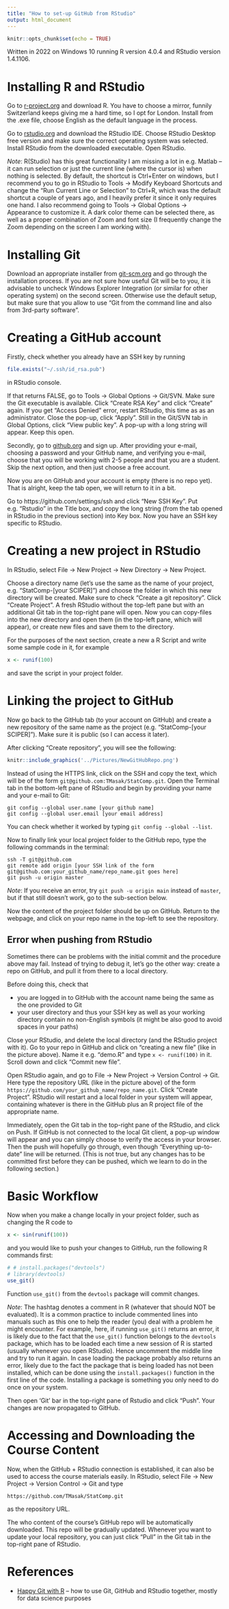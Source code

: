 ```yaml
---
title: "How to set-up GitHub from RStudio"
output: html_document
---
```


```r
knitr::opts_chunk$set(echo = TRUE)
```

Written in 2022 on Windows 10 running R version 4.0.4 and RStudio version 1.4.1106.

# Installing R and RStudio

Go to [r-project.org](r-project.org) and download R. You have to choose a mirror, funnily Switzerland keeps giving me a hard time, so I opt for London. Install from the .exe file, choose English as the default language in the process.

Go to [rstudio.org](rstudio.org) and download the RStudio IDE. Choose RStudio Desktop free version and make sure the correct operating system was selected. Install RStudio from the downloaded executable. Open RStudio.

*Note*: R(Studio) has this great functionality I am missing a lot in e.g. Matlab -- it can run selection or just the current line (where the cursor is) when nothing is selected. By default, the shortcut is Ctrl+Enter on windows, but I recommend you to go in RStudio to Tools -> Modify Keyboard Shortcuts and change the "Run Current Line or Selection" to Ctrl+R, which was the default
shortcut a couple of years ago, and I heavily prefer it since it only requires one hand. I also recommend going to Tools -> Global Options -> Appearance to customize it. A dark color theme can be selected there, as well as a proper combination of Zoom and font size (I frequently change the Zoom depending on the screen I am working with).

# Installing Git

Download an appropriate installer from [git-scm.org](git-scm.org) and go through the
installation process. If you are not sure how useful Git will be to you, it is advisable to uncheck Windows Explorer Integration (or similar for other operating system) on the second screen. Otherwise use the default setup, but make sure that you allow to use
"Git from the command line and also from 3rd-party software".

# Creating a GitHub account

Firstly, check whether you already have an SSH key by running
```r
file.exists("~/.ssh/id_rsa.pub")
```
in RStudio console.

If that returns FALSE, go to Tools -> Global Options -> Git/SVN. Make sure
the Git executable is available. Click "Create RSA Key" and click "Create" again.
If you get "Access Denied" error, restart RStudio, this time as as an administrator.
Close the pop-up, click "Apply". Still in the Git/SVN tab in Global Options, click
"View public key". A pop-up with a long string will appear. Keep this open.

Secondly, go to [github.org](github.org) and sign up. After providing your e-mail, choosing
a password and your GitHub name, and verifying you e-mail, choose that you will be
working with 2-5 people and that you are a student. Skip the next option, and
then just choose a free account.

Now you are on GitHub and your account is empty (there is no repo yet). That is
alright, keep the tab open, we will return to it in a bit.

Go to https://github.com/settings/ssh and click "New SSH Key". Put e.g. "Rstudio"
in the Title box, and copy the long string (from the tab opened in RStudio in the
previous section) into Key box. Now you have an SSH key specific to RStudio.

# Creating a new project in RStudio

In RStudio, select File -> New Project -> New Directory -> New Project.

Choose a directory name (let's use the same as the name of your project, e.g. "StatComp-[your SCIPER]")
and choose the folder in which this new directory will be created. Make sure to
check "Create a git repository". Click "Create Project". A fresh RStudio without
the top-left pane but with an additional Git tab in the top-right pane will open.
Now you can copy-files into the new directory and open them
(in the top-left pane, which will appear),
or create new files and save them to the directory.

For the purposes of the next section, create a new a R Script and write some sample code
in it, for example

```r
x <- runif(100)
```

and save the script in your project folder.

# Linking the project to GitHub

Now go back to the GitHub tab (to your account on GitHub) and create a new repository of the same name as
the project (e.g. "StatComp-[your SCIPER]"). Make sure it is public (so I can access it later).

After clicking "Create repository", you will see the following:

```r
knitr::include_graphics('../Pictures/NewGitHubRepo.png')
```

Instead of using the HTTPS link, click on the SSH and copy the text, which will be of the form
`git@github.com:TMasak/StatComp.git`. Open the Terminal tab in the bottom-left pane of RStudio
and begin by providing your name and your e-mail to Git:
```
git config --global user.name [your github name]
git config --global user.email [your email address]
```
You can check whether it worked by typing `git config --global --list`.

Now to finally link your local project folder to the GitHub repo, type the following commands in the terminal:
```
ssh -T git@github.com
git remote add origin [your SSH link of the form git@github.com:your_github_name/repo_name.git goes here]
git push -u origin master
```

*Note*: If you receive an error, try `git push -u origin main` instead of `master`, but if that
still doesn't work, go to the sub-section below.

Now the content of the project folder should be up on GitHub. Return to the webpage,
and click on your repo name in the top-left to see the repository.

## Error when pushing from RStudio

Sometimes there can be problems with the initial commit and the procedure above may fail. Instead of trying to debug it, let's go the other way:
create a repo on GitHub, and pull it from there to a local directory.

Before doing this, check that

* you are logged in to GitHub with the account name being the same as the one provided to Git
* your user directory and thus your SSH key as well as your working directory contain no non-English symbols (it might be also good to avoid spaces in your paths)

Close your RStudio, and delete the local directory (and the RStudio project with it). Go to your repo in GitHub and click
on "creating a new file" (like in the picture above). Name it e.g. "demo.R" and type `x <- runif(100)` in it. Scroll down and click "Commit new file".

Open RStudio again, and go to File -> New Project -> Version Control -> Git. Here type the repository URL (like in the picture above) of the form `https://github.com/your_github_name/repo_name.git`. Click "Create Project". RStudio will restart
and a local folder in your system will appear, containing whatever is there in the GitHub plus
an R project file of the appropriate name.

Immediately, open the Git tab in the top-right pane of the RStudio, and click on Push. If GitHub is not connected to the local Git client, a pop-up window will appear and you can simply choose to verify the access in your browser. Then the push will hopefully go through, even though "Everything up-to-date" line will be returned. (This is not true, but any changes has to be committed first before they can be pushed, which we learn to do in the following section.)

# Basic Workflow

Now when you make a change locally in your project folder, such as changing the R code to

```r
x <- sin(runif(100))
```

and you would like to push your changes to GitHub, run the following R commands first:

```r
# # install.packages("devtools")
# library(devtools)
use_git()
```

Function `use_git()` from the `devtools` package will commit changes.

*Note*: The hashtag denotes a comment in R (whatever that should NOT be evaluated).
It is a common practice to include commented lines into manuals such as this one to
help the reader (you) deal with a problem he might encounter. For example, here,
if running `use_git()` returns an error, it is likely due to the fact that the
`use_git()` function belongs to the `devtools` package, which has to be loaded each
time a new session of R is started (usually whenever you open RStudio). Hence uncomment the middle line and try to run it again. In case
loading the package probably also returns an error, likely due to the fact the package
that is being loaded has not been installed, which can be done using the `install.packages()` function in the first line of the code. Installing a package is something you only need to do once on your system.

Then open 'Git' bar in the top-right pane of Rstudio and click "Push". Your
changes are now propagated to GitHub.

# Accessing and Downloading the Course Content

Now, when the GitHub + RStudio connection is established, it can also be used to access the course materials easily. In RStudio, select File -> New Project -> Version Control -> Git and type
```
https://github.com/TMasak/StatComp.git
```
as the repository URL.

The who content of the course's GitHub repo will be automatically downloaded. This repo will be gradually updated. Whenever you want to update your local repository, you can just click "Pull" in the Git tab in the top-right pane of RStudio.

# References

 - [Happy Git with R](https://happygitwithr.com/) -- how to use Git, GitHub and RStudio
 together, mostly for data science purposes




